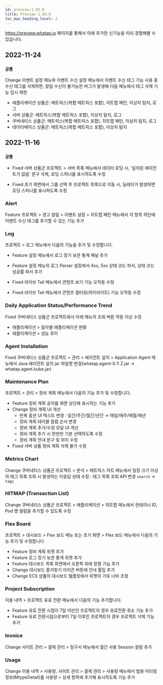```yaml
---
id: preview-1.93.0
title: Preview 1.93.0
toc_max_heading_level: 2
---
```


<head>
<meta name="robots" content="noindex, nofollow"/>
</head>


<https://preview.whatap.io> 페이지를 통해서 아래 추가한 신기능을 미리 경험해볼 수 있습니다. 

## 2022-11-24

### `공통`

<Status>Change</Status> <UI>이벤트 설정</UI> 메뉴와 <UI>이벤트 수신 설정</UI> 메뉴에서 <UI>이벤트 수신 태그</UI> 기능 사용 중 수신 태그를 삭제하면, 알림 수신이 불가능한 버그가 발생해 다음 메뉴에서 태그 삭제 기능 임시 제한

-   애플리케이션 상품군: 메트릭스(복합 메트릭스 포함), 히트맵 패턴, 이상치 탐지, 로그
-   서버 상품군: 메트릭스(복합 메트릭스 포함), 이상치 탐지, 로그
-   쿠버네티스 상품군: 메트릭스(복합 메트릭스 포함), 히트맵 패턴, 이상치 탐지, 로그
-   데이터베이스 상품군: 메트릭스(복합 메트릭스 포함), 이상치 탐지

## 2022-11-16

### `공통`

-   <Status>Fixed</Status> 서버 상품군 프로젝트 > <UI>서버 목록</UI> 메뉴에서 데이터 로딩 시, '설치된 에이전트가 없음' 문구 삭제, 로딩 스피너를 표시하도록 수정

-   <Status>Fixed</Status> 초기 화면에서 그룹 선택 후 프로젝트 목록으로 이동 시, 딜레이가 발생하면 로딩 스피너를 표시하도록 수정

<!-- ## 브라우저 - RUM

// * <Status>New</Status> RUM(Real User Monitoring) 서비스 베타 오픈 -->

### Alert

<Status>Feature</Status> 프로젝트 > <UI>경고 알림</UI> > <UI>이벤트 설정</UI> > <UI>히트맵 패턴</UI> 메뉴에서 각 항목 하단에 <UI>이벤트 수신 태그</UI>를 추가할 수 있는 기능 추가

### Log

프로젝트 > <UI>로그</UI> 메뉴에서 다음의 기능을 추가 및 수정합니다.

-   <Status>Feature</Status> <UI>설정</UI> 메뉴에서 <UI>로그 장기 보관 통계</UI> 패널 추가

-   <Status>Feature</Status> <UI>설정</UI> 메뉴의 <UI>로그 Parser 설정</UI>에서 <UI>4xx, 5xx 상태 코드 파서</UI>, <UI>상태 코드 성공률 파서</UI> 추가

-   <Status>Fixed</Status> <UI>라이브 Tail</UI> 메뉴에서 콘텐츠 보기 기능 오작동 수정

-   <Status>Fixed</Status> <UI>라이브 Tail</UI> 메뉴에서 콘텐츠 필터링(하이라이트) 기능 오작동 수정

### Daily Application Status/Performance Trend

<Status>Fixed</Status> 쿠버네티스 상품군 프로젝트에서 아래 메뉴의 조회 버튼 작동 이상 수정

-   <UI>애플리케이션</UI> > <UI>일자별 애플리케이션 현황</UI>
-   <UI>애플리케이션</UI> > <UI>성능 추이</UI>

### Agent Installation

<Status>Fixed</Status> 쿠버네티스 상품군 프로젝트 > <UI>관리</UI> > <UI>에이전트 설치</UI> > <UI>Application Agent</UI> 메뉴에서 Java 에이전트 설치 jar 파일명 변경(whatap.agent-X.Y.Z.jar → whatap.agent.kube.jar)

### Maintenance Plan

프로젝트 > <UI>관리</UI> > <UI>정비 계획</UI> 메뉴에서 다음의 기능 추가 및 수정합니다.

-   <Status>Feature</Status> 정비 계획 공지를 화면 상단에 표시하는 기능 추가
-   <Status>Change</Status> 정비 계획 UI 개선
    * 반복 옵션 UI 텍스트 변경 : <UI>일간</UI>/<UI>주간</UI>/<UI>월간</UI>/<UI>년간</UI> → <UI>매일</UI>/<UI>매주</UI>/<UI>매월</UI>/<UI>매년</UI>
    * 정비 계획 테이블 컬럼 순서 변경
    * 정비 계획 추가/수정 모달 UI 개선
    * 정비 계획 추가 시 <UI>한번만</UI> 기본 선택하도록 수정
    * 정비 계획 안내 문구 및 위치 수정
-   <Status>Fixed</Status> 서버 상품 정비 계획 삭제 불가 수정

### Metrics Chart

<Status>Change</Status> 쿠버네티스 상품군 프로젝트 > <UI>분석</UI> > <UI>메트릭스 차트</UI> 메뉴에서 일정 크기 이상의 태그 목록 조회 시 발생하는 미응답 상태 수정 : 태그 목록 조회 API 변경 `search` → `tags`

### HITMAP (Transaction List)

<Status>Change</Status> 쿠버네티스 상품군 프로젝트 > <UI>애플리케이션</UI> > <UI>히트맵</UI> 메뉴에서 <UI>컨테이너 ID</UI>, <UI>Pod 명</UI> 컬럼을 추가할 수 있도록 수정

### Flex Board

프로젝트 > <UI>대시보드</UI> > <UI>Flex 보드</UI> 메뉴 또는 초기 화면 > <UI>Flex 보드</UI> 메뉴에서 다음의 기능 추가 및 수정합니다

-   <Status>Feature</Status> <UI>정비 계획</UI> 위젯 추가
-   <Status>Feature</Status> <UI>로그 장기 보관 통계</UI> 위젯 추가
-   <Status>Feature</Status> 대시보드 목록 화면에서 오른쪽 위에 <UI>정렬</UI> 기능 추가
-   <Status>Change</Status> 대시보드 즐겨찾기 아이콘 버튼에 안내 툴팁 추가
-   <Status>Change</Status> ECS 상품의 대시보드 템플릿에서 위젯의 가로 너비 조정

### Project Subscription

<UI>이용 내역</UI> > <UI>프로젝트 유료 전환</UI> 메뉴에서 다음의 기능 추가합니다.

-   <Status>Feature</Status> 유료 전환 시점이 7일 미만인 프로젝트의 경우 <UI>유료전환 취소</UI> 기능 추가
-   <Status>Feature</Status> 유료 전환시점으로부터 7일 이후인 프로젝트의 경우 <UI>프로젝트 삭제</UI> 기능 추가

### Invoice

<Status>Change</Status> <UI>사이트 관리</UI> > <UI>결제 관리</UI> > <UI>청구서</UI> 메뉴에서 <UI>월간 사용 Session</UI> 컬럼 추가

### Usage

<Status>Change</Status> <UI>이용 내역</UI> > 사용량, <UI>사이트 관리</UI> > <UI>결제 관리</UI> > <UI>사용량</UI> 메뉴에서 범용 미터링 정보(MtypeDetail)를 <UI>사용량</UI> > <UI>상세</UI> 항목에 추가해 표시하도록 기능 추가
